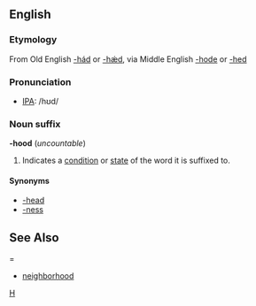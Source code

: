 ==English==
===Etymology===
From Old English [[-hád]] or [[-hǽd]], via Middle English [[-hode]] or [[-hed]]

===Pronunciation===
* [[Wiktionary:Pronunciation_key|IPA]]: /hʊd/

===Noun suffix===
'''-hood''' (''uncountable'')
# Indicates a [[condition]] or [[state]] of the word it is suffixed to.

====Synonyms====
* [[-head]]
* [[-ness]]

==See Also===
* [[neighborhood]]

[[Category:English suffixes|H]]